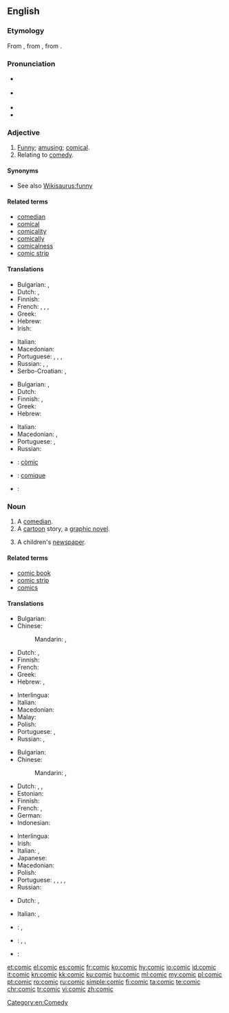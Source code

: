 {{also|còmic|çomıç}}
==English==
{{wikipedia}}

===Etymology===
From {{etyl|la|en}} {{term|comicus|lang=la}}, from {{etyl|grc|en}} {{term|κωμικός||relating to comedy|tr=komikos|lang=grc|sc=polytonic}}, from {{term|κῶμος||carousal|tr=kōmos|lang=grc|sc=polytonic}}.

===Pronunciation===
* {{a|RP}} {{IPA|/ˈkɒmɪk/|lang=en}}
* {{a|GenAm}} {{IPA|/ˈkɑmɪk/|lang=en}}
* {{audio|en-us-comic.ogg|Audio (US)|lang=en}}
* {{rhymes|ɒmɪk|lang=en}}

===Adjective===
{{en-adj}}

# [[funny|Funny]]; [[amusing]]; [[comical]].
# Relating to [[comedy]].

====Synonyms====
* See also [[Wikisaurus:funny]]

====Related terms====
* [[comedian]]
* [[comical]]
* [[comicality]]
* [[comically]]
* [[comicalness]]
* [[comic strip]]

====Translations====
{{trans-top|being funny}}
* Bulgarian: {{t+|bg|смешен}}, {{t+|bg|комичен}}
* Dutch: {{t+|nl|grappig}}, {{t+|nl|komisch}}
* Finnish: {{t+|fi|koominen}}
* French: {{t+|fr|comique}}, {{t+|fr|drôle}}, {{t+|fr|cocasse}}, {{t+|fr|marrant}}
* Greek: {{t+|el|κωμικός|m|tr=komikós}}
* Hebrew: {{t|he|קומי|m|tr=qomi}}
* Irish: {{t|ga|greannmhar}}
{{trans-mid}}
* Italian: {{t+|it|comico}}
* Macedonian: {{t|mk|комичен|m|tr=kómičen}}
* Portuguese: {{t+|pt|cômico}} {{qualifier|Brazil}}, {{t+|pt|cómico}} {{qualifier|Portugal}}, {{t+|pt|engraçado}}, {{t+|pt|divertido}}
* Russian: {{t+|ru|комический|tr=komíčeskij}}, {{t+|ru|смешной|tr=smešnój|sc=Cyrl}}, {{t+|ru|комичный|tr=komíčnyj|sc=Cyrl}}
* Serbo-Croatian: {{t|sh|kòmičan}}, {{t|sh|smijéšan}}
{{trans-bottom}}

{{trans-top|related to comedy}}
* Bulgarian: {{t+|bg|комичен}}, {{t|bg|комедиен}}
* Dutch: {{t+|nl|komisch}}
* Finnish: {{t+|fi|koominen}}, {{t+|fi|komedia|alt=komedia-}}
* Greek: {{t+|el|κωμικός|m|tr=komikós}}
* Hebrew: {{t|he|קומי|m|tr=qomi}}
{{trans-mid}}
* Italian: {{t+|it|comico}}
* Macedonian: {{t|mk|комедиски|m|tr=komédiski}}, {{t|mk|комичен|m|tr=kómičen}}
* Portuguese: {{t+|pt|cômico}} {{qualifier|Brazil}}, {{t+|pt|cómico}} {{qualifier|Portugal}}
* Russian: {{t+|ru|комедийный|tr=komedíjnyj}}
{{trans-bottom}}

{{checktrans-top}}
* {{ttbc|ca}}: [[còmic]] {{g|m}}
{{trans-mid}}
* {{ttbc|fr}}: [[comique]] {{g|m|f}}
* {{ttbc|ia}}: {{t|ia|comic}}
{{trans-bottom}}

===Noun===
{{en-noun}}

# A [[comedian]].
# A [[cartoon]] story, a [[graphic novel]].
# {{context|British|lang=en}} A children's [[newspaper]].

====Related terms====
* [[comic book]]
* [[comic strip]]
* [[comics]]

====Translations====
{{trans-top|comedian}}
* Bulgarian: {{t+|bg|ко́мик|m}}
* Chinese:
*: Mandarin: {{t|cmn|喜劇演員|sc=Hani}}, {{t|cmn|喜剧演员|tr=xǐjù yǎnyuán|sc=Hani}}
* Dutch: {{t+|nl|komiek|m}}, {{t|nl|humorist|m}}
* Finnish: {{t+|fi|koomikko}}
* French: {{t+|fr|comédien|m}}
* Greek: {{t+|el|κωμικός|m|sc=Grek}}
* Hebrew: {{t+|he|קומיקאי|m|tr=qomiqai|sc=Hebr}}, {{t|he|קומיקאית|f|tr=qomiqait|sc=Hebr}}
{{trans-mid}}
* Interlingua: {{t|ia|comica|f}}
* Italian: {{t+|it|comico|m}}
* Macedonian: {{t|mk|ко́мичар|m}}
* Malay: {{t|ms|pelawak}}
* Polish: {{t+|pl|komik|m}}
* Portuguese: {{t+|pt|comediante|m|f}}, {{t+|pt|humorista|m|f}}
* Russian: {{t+|ru|ко́мик|m}}, {{t+|ru|эксце́нтрик|m}}
{{trans-bottom}}

{{trans-top|cartoon story}}
* Bulgarian: {{t|bg|ко́микс|m}}
* Chinese:
*: Mandarin: {{t+|cmn|漫畫|sc=Hani}}, {{t+|cmn|漫画|tr=mànhuà|sc=Hani}}
* Dutch: {{t+|nl|strip|m}}, {{t+|nl|stripboek|n}}, {{t+|nl|stripverhaal|n}}
* Estonian: {{t|et|koomiks|p}}
* Finnish: {{t+|fi|sarjakuva}}
* French: {{t+|fr|bande dessinée|f}}, {{t+|fr|BD|f}}
* German: {{t+|de|Comic|m}}
* Indonesian: {{t+|id|komik}}
{{trans-mid}}
* Interlingua: {{t|ia|banda designate}}
* Irish: {{t|ga|greannán|m}}
* Italian: {{t+|it|fumetto|m}}, {{t+|it|striscia|f}}
* Japanese: {{t+|ja|漫画|tr=[[まんが]], manga|sc=Jpan}}
* Macedonian: {{t|mk|стрип|m}}
* Polish: {{t+|pl|komiks|m}}
* Portuguese: {{t+|pt|cartum|m}}, {{t|pt|história em quadrinhos|f}}, {{t|pt|história de quadrinhos|f}}, {{t+|pt|banda desenhada|f}}, {{t|pt|historinha|f}}
* Russian: {{t+|ru|ко́микс|m}}
{{trans-bottom}}

{{trans-top|children's newspaper}}
* Dutch: {{t|nl|jeugdkrant}}, {{t|nl|kinderkrant}}
{{trans-mid}}
* Italian: {{t+|it|giornaletto|m}}, {{t+|it|giornalino|m}}
{{trans-bottom}}

{{checktrans-top}}
* {{ttbc|ca}}: {{t+|ca|còmic|m}}, {{t|ca|patufet|m}}
* {{ttbc|id}}: {{t+|id|komik}}, {{t+|id|cergam}}, {{t|id|[[cerita]] [[gambar|bergambar]]}} <!-- was "[[cerita]] [[gambar|bergambar]]" - assumed sum-of-parts; if an idiom, use {{t}} instead of {{t-SOP}}. see [[User:Kephir/gadgets/xte#Translation_fixing]] -->
{{trans-mid}}
* {{ttbc|ia}}: {{t|ia|comico}}
{{trans-bottom}}

[[Category:en:Comedy]]

[[et:comic]]
[[el:comic]]
[[es:comic]]
[[fr:comic]]
[[ko:comic]]
[[hy:comic]]
[[io:comic]]
[[id:comic]]
[[it:comic]]
[[kn:comic]]
[[kk:comic]]
[[ku:comic]]
[[hu:comic]]
[[ml:comic]]
[[my:comic]]
[[pl:comic]]
[[pt:comic]]
[[ro:comic]]
[[ru:comic]]
[[simple:comic]]
[[fi:comic]]
[[ta:comic]]
[[te:comic]]
[[chr:comic]]
[[tr:comic]]
[[vi:comic]]
[[zh:comic]]